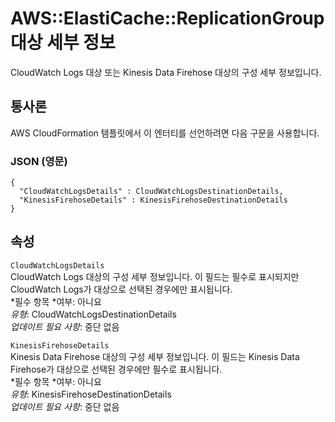 # AWS::ElastiCache::ReplicationGroup 대상 세부 정보

CloudWatch Logs 대상 또는 Kinesis Data Firehose 대상의 구성 세부 정보입니다.

## 통사론

AWS CloudFormation 템플릿에서 이 엔터티를 선언하려면 다음 구문을 사용합니다.

### JSON (영문)

```
{
  "CloudWatchLogsDetails" : CloudWatchLogsDestinationDetails,
  "KinesisFirehoseDetails" : KinesisFirehoseDestinationDetails
}
```

## 속성

`CloudWatchLogsDetails`  
CloudWatch Logs 대상의 구성 세부 정보입니다. 이 필드는 필수로 표시되지만 CloudWatch Logs가 대상으로 선택된 경우에만 표시됩니다.  
*필수 항목 *여부: 아니요  
_유형_: CloudWatchLogsDestinationDetails  
_업데이트 필요 사항_: 중단 없음

`KinesisFirehoseDetails`  
Kinesis Data Firehose 대상의 구성 세부 정보입니다. 이 필드는 Kinesis Data Firehose가 대상으로 선택된 경우에만 필수로 표시됩니다.  
*필수 항목 *여부: 아니요  
_유형_: KinesisFirehoseDestinationDetails  
_업데이트 필요 사항_: 중단 없음
